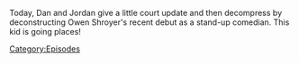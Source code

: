 {{Episode
    | title           = The Cuck-Destroyer Destroys The Stage
    | caption         = [https://knowledgefight.libsyn.com/708-the-cuck-destroyer-destroys-the-stage Listen to this episode on Libsyn]
    | episodeNumber   = 708
    | length          = 01:14:42
    | airDate         = July 30, 2022
    | previousEpisode = [[707: Dan's War]]
    | nextEpisode     = [[709: 2 Dan's 2 War]]
}}

{{Stub}}

Today, Dan and Jordan give a little court update and then decompress by deconstructing Owen Shroyer's recent debut as a stand-up comedian.  This kid is going places!

[[Category:Episodes]]